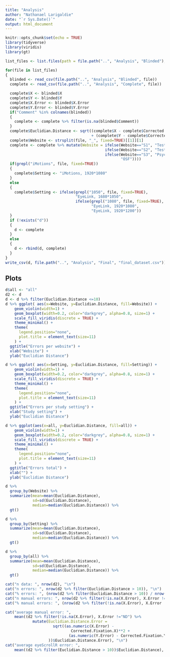 ```yaml
---
title: "Analysis"
author: "Nathanael Larigaldie"
date: "`r Sys.Date()`"
output: html_document
---
```


```r
knitr::opts_chunk$set(echo = TRUE)
library(tidyverse)
library(viridis)
library(gt)
```

```r
list_files <- list.files(path = file.path("..", "Analysis", "Blinded"), pattern = "*.csv$")

for(file in list_files)
{
  blinded <- read_csv(file.path("..", "Analysis", "Blinded", file))
  complete <- read_csv(file.path("..", "Analysis", "Complete", file))

  complete$X <- blinded$X
  complete$Y <- blinded$Y
  complete$X.Error <- blinded$X.Error
  complete$Y.Error <- blinded$Y.Error
  if("Comment" %in% colnames(blinded))
  {
    complete <- complete %>% filter(is.na(blinded$Comment)) 
  }
  complete$Euclidian.Distance <- sqrt((complete$X - complete$Corrected.Fixation.X)**2
                                      + (complete$Y - complete$Corrected.Fixation.Y)**2)
  complete$Website <- strsplit(file, "_", fixed=TRUE)[[1]][1]
  complete <- complete %>% mutate(Website = ifelse(Website=="S1", "Test page 1",
                                            ifelse(Website=="S2", "Test page 2",
                                            ifelse(Website=="S3", "PsychoPy",
                                                   "OSF"))))
  if(grepl("iMotions", file, fixed=TRUE))
  {
    complete$Setting <- "iMotions, 1920*1080"
  }
  else
  {
    complete$Setting <- ifelse(grepl("1050", file, fixed=TRUE),
                               "EyeLink, 1680*1050",
                               ifelse(grepl("1080", file, fixed=TRUE),
                                      "EyeLink, 1920*1080",
                                      "EyeLink, 1920*1200"))
  }
  if (!exists("d"))
  {
    d <- complete
  }
  else
  {
    d <- rbind(d, complete)
  }
}
write_csv(d, file.path("..", "Analysis", "Final", "final_dataset.csv"))
```

## Plots

```r
d$all <- "all"
d2 <- d
d <- d %>% filter(Euclidian.Distance <=10)
d %>% ggplot( aes(x=Website, y=Euclidian.Distance, fill=Website)) +
    geom_violin(width=1) +
    geom_boxplot(width=0.2, color="darkgrey", alpha=0.8, size=1) +
    scale_fill_viridis(discrete = TRUE) +
    theme_minimal() +
    theme(
      legend.position="none",
      plot.title = element_text(size=11)
    ) +
  ggtitle("Errors per website") +
  xlab("Website") +
  ylab("Euclidian Distance")

d %>% ggplot( aes(x=Setting, y=Euclidian.Distance, fill=Setting)) +
    geom_violin(width=1) +
    geom_boxplot(width=0.2, color="darkgrey", alpha=0.8, size=1) +
    scale_fill_viridis(discrete = TRUE) +
    theme_minimal() +
    theme(
      legend.position="none",
      plot.title = element_text(size=11)
    ) +
  ggtitle("Errors per study setting") +
  xlab("Study setting") +
  ylab("Euclidian Distance")

d %>% ggplot(aes(x=all, y=Euclidian.Distance, fill=all)) +
    geom_violin(width=1) +
    geom_boxplot(width=0.2, color="darkgrey", alpha=0.8, size=1) +
    scale_fill_viridis(discrete = TRUE) +
    theme_minimal() +
    theme(
      legend.position="none",
      plot.title = element_text(size=11)
    ) +
  ggtitle("Errors total") +
  xlab("") +
  ylab("Euclidian Distance")

d %>%
  group_by(Website) %>%
  summarize(mean=mean(Euclidian.Distance), 
            sd=sd(Euclidian.Distance),
            median=median(Euclidian.Distance)) %>%
  gt()

d %>%
  group_by(Setting) %>%
  summarize(mean=mean(Euclidian.Distance), 
            sd=sd(Euclidian.Distance),
            median=median(Euclidian.Distance)) %>%
  gt()

d %>%
  group_by(all) %>%
  summarize(mean=mean(Euclidian.Distance), 
            sd=sd(Euclidian.Distance),
            median=median(Euclidian.Distance)) %>%
  gt()

cat("n data: ", nrow(d2), "\n")
cat("n errors: ", nrow(d2 %>% filter(Euclidian.Distance > 10)), "\n")
cat("% errors: ", (nrow(d2 %>% filter(Euclidian.Distance > 10)) / nrow(d2))*100, "\n")
cat("n manual errors: ", nrow(d2 %>% filter(!is.na(X.Error), X.Error !="ND")), "\n")
cat("% manual errors: ", (nrow(d2 %>% filter(!is.na(X.Error), X.Error !="ND")) / nrow(d2))*100, "\n")

cat("average manual error: ",
    mean((d2 %>% filter(!is.na(X.Error), X.Error !="ND") %>%
            mutate(Euclidian.Distance.Error =
                     sqrt((as.numeric(X.Error) -
                             Corrected.Fixation.X)**2 +
                            (as.numeric(Y.Error) - Corrected.Fixation.Y)**2)
                   ))$Euclidian.Distance.Error), "\n")
cat("average eyeScrollR error: ",
    mean((d2 %>% filter(Euclidian.Distance > 10))$Euclidian.Distance), "\n")

```
